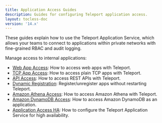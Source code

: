 ```yaml
---
title: Application Access Guides
description: Guides for configuring Teleport application access.
layout: tocless-doc
version: '14.x'
---
```


These guides explain how to use the Teleport Application Service, which allows
your teams to connect to applications within private networks with fine-grained
RBAC and audit logging.

Manage access to internal applications:

- [Web App Access](/ver/14.x/application-access/guides/connecting-apps): How to access web apps with Teleport.
- [TCP App Access](/ver/14.x/application-access/guides/tcp): How to access plain TCP apps with Teleport.
- [API Access](/ver/14.x/application-access/guides/api-access): How to access REST APIs with Teleport.
- [Dynamic Registration](/ver/14.x/application-access/guides/dynamic-registration): Register/unregister apps without restarting Teleport.
- [Amazon Athena Access](/ver/14.x/application-access/guides/amazon-athena): How to access Amazon Athena with Teleport.
- [Amazon DynamoDB Access](/ver/14.x/application-access/guides/dynamodb): How to access Amazon DynamoDB as an application.
- [Application Access HA](/ver/14.x/application-access/guides/ha): How to configure the Teleport Application Service for high availability.
